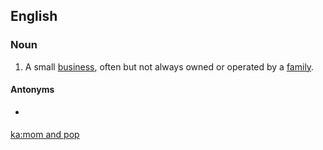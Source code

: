 {{also|mom-and-pop}}
==English==

===Noun===
{{en-noun|head=[[mom]] and [[pop]]}}

# A small [[business]], often but not always owned or operated by a [[family]].

====Antonyms====
* {{sense|small business}} {{l|en|big box}}

[[ka:mom and pop]]